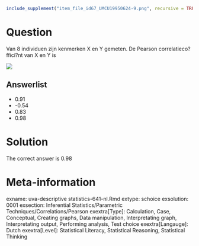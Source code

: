 ```r
include_supplement("item_file_id67_UMCU19950624-9.png", recursive = TRUE)
```
Question
========

Van 8 individuen zijn kenmerken X en Y gemeten. De Pearson correlatieco?ffici?nt van X en Y is 


 ![](item_file_id67_UMCU19950624-9.png)

Answerlist
----------
* 0.91
* -0.54
* 0.83
* 0.98

Solution
========

The correct answer is  0.98 

Meta-information
================
exname: uva-descriptive statistics-641-nl.Rmd 
extype: schoice 
exsolution: 0001 
exsection: Inferential Statistics/Parametric Techniques/Correlations/Pearson
exextra[Type]: Calculation, Case, Conceptual, Creating graphs, Data manipulation, Interpretating graph, Interpretating output, Performing analysis, Test choice 
exextra[Langauge]: Dutch 
exextra[Level]: Statistical Literacy, Statistical Reasoning, Statistical Thinking 
